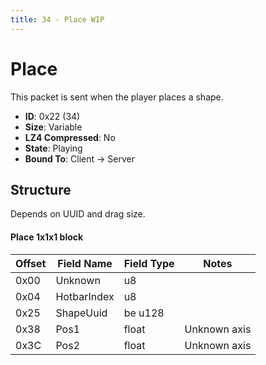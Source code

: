 ```yaml
---
title: 34 - Place WIP
---
```


# Place

This packet is sent when the player places a shape.

- **ID**: 0x22 (34)
- **Size**: Variable
- **LZ4 Compressed**: No
- **State**: Playing
- **Bound To**: Client -> Server

## Structure

Depends on UUID and drag size.

#### Place 1x1x1 block
| Offset | Field Name       | Field Type | Notes |
|--------|------------------|------------|-------|
| 0x00   | Unknown          | u8         | |
| 0x04   | HotbarIndex      | u8         | |
| 0x25   | ShapeUuid        | be u128    | |
| 0x38   | Pos1             | float      | Unknown axis |
| 0x3C   | Pos2             | float      | Unknown axis |

[//]: # (Not fully documented, need drag size for blocks, and the other position, which is up direciton.)